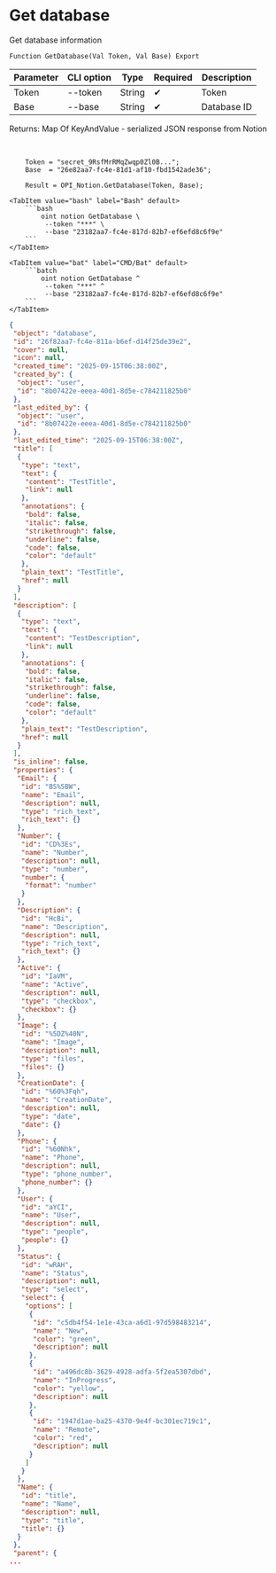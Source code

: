 ﻿---
sidebar_position: 2
description: Get database and other functions to work with Notion in the Open Integration Package, a free open-source integration library for 1C:Enterprise 8, OneScript and CLI
keywords: [1C, 1С, 1С:Enterprise, 1С:Enterprise 8.3, API, Integration, Services, Exchange, OneScript, CLI, Notion]
---


# Get database
 Get database information



`Function GetDatabase(Val Token, Val Base) Export`

  | Parameter | CLI option | Type | Required | Description |
  |-|-|-|-|-|
  | Token | --token | String | &#x2714; | Token |
  | Base | --base | String | &#x2714; | Database ID |

  
  Returns:  Map Of KeyAndValue - serialized JSON response from Notion

<br/>




```bsl title="1C:Enterprise/OneScript code example"
    Token = "secret_9RsfMrRMqZwqp0Zl0B...";
    Base  = "26e82aa7-fc4e-81d1-af10-fbd1542ade36";

    Result = OPI_Notion.GetDatabase(Token, Base);
```
 

 <Tabs>
  
    <TabItem value="bash" label="Bash" default>
        ```bash
            oint notion GetDatabase \
             --token "***" \
             --base "23182aa7-fc4e-817d-82b7-ef6efd8c6f9e"
        ```
    </TabItem>
  
    <TabItem value="bat" label="CMD/Bat" default>
        ```batch
            oint notion GetDatabase ^
             --token "***" ^
             --base "23182aa7-fc4e-817d-82b7-ef6efd8c6f9e"
        ```
    </TabItem>
</Tabs>


```json title="Result"
{
 "object": "database",
 "id": "26f82aa7-fc4e-811a-b6ef-d14f25de39e2",
 "cover": null,
 "icon": null,
 "created_time": "2025-09-15T06:38:00Z",
 "created_by": {
  "object": "user",
  "id": "8b07422e-eeea-40d1-8d5e-c784211825b0"
 },
 "last_edited_by": {
  "object": "user",
  "id": "8b07422e-eeea-40d1-8d5e-c784211825b0"
 },
 "last_edited_time": "2025-09-15T06:38:00Z",
 "title": [
  {
   "type": "text",
   "text": {
    "content": "TestTitle",
    "link": null
   },
   "annotations": {
    "bold": false,
    "italic": false,
    "strikethrough": false,
    "underline": false,
    "code": false,
    "color": "default"
   },
   "plain_text": "TestTitle",
   "href": null
  }
 ],
 "description": [
  {
   "type": "text",
   "text": {
    "content": "TestDescription",
    "link": null
   },
   "annotations": {
    "bold": false,
    "italic": false,
    "strikethrough": false,
    "underline": false,
    "code": false,
    "color": "default"
   },
   "plain_text": "TestDescription",
   "href": null
  }
 ],
 "is_inline": false,
 "properties": {
  "Email": {
   "id": "BS%5BW",
   "name": "Email",
   "description": null,
   "type": "rich_text",
   "rich_text": {}
  },
  "Number": {
   "id": "CD%3Es",
   "name": "Number",
   "description": null,
   "type": "number",
   "number": {
    "format": "number"
   }
  },
  "Description": {
   "id": "HcBi",
   "name": "Description",
   "description": null,
   "type": "rich_text",
   "rich_text": {}
  },
  "Active": {
   "id": "IaVM",
   "name": "Active",
   "description": null,
   "type": "checkbox",
   "checkbox": {}
  },
  "Image": {
   "id": "%5DZ%40N",
   "name": "Image",
   "description": null,
   "type": "files",
   "files": {}
  },
  "CreationDate": {
   "id": "%60%3Fqh",
   "name": "CreationDate",
   "description": null,
   "type": "date",
   "date": {}
  },
  "Phone": {
   "id": "%60Nhk",
   "name": "Phone",
   "description": null,
   "type": "phone_number",
   "phone_number": {}
  },
  "User": {
   "id": "aYCI",
   "name": "User",
   "description": null,
   "type": "people",
   "people": {}
  },
  "Status": {
   "id": "wRAH",
   "name": "Status",
   "description": null,
   "type": "select",
   "select": {
    "options": [
     {
      "id": "c5db4f54-1e1e-43ca-a6d1-97d598483214",
      "name": "New",
      "color": "green",
      "description": null
     },
     {
      "id": "a496dc8b-3629-4928-adfa-5f2ea5307dbd",
      "name": "InProgress",
      "color": "yellow",
      "description": null
     },
     {
      "id": "1947d1ae-ba25-4370-9e4f-bc301ec719c1",
      "name": "Remote",
      "color": "red",
      "description": null
     }
    ]
   }
  },
  "Name": {
   "id": "title",
   "name": "Name",
   "description": null,
   "type": "title",
   "title": {}
  }
 },
 "parent": {
...
```
